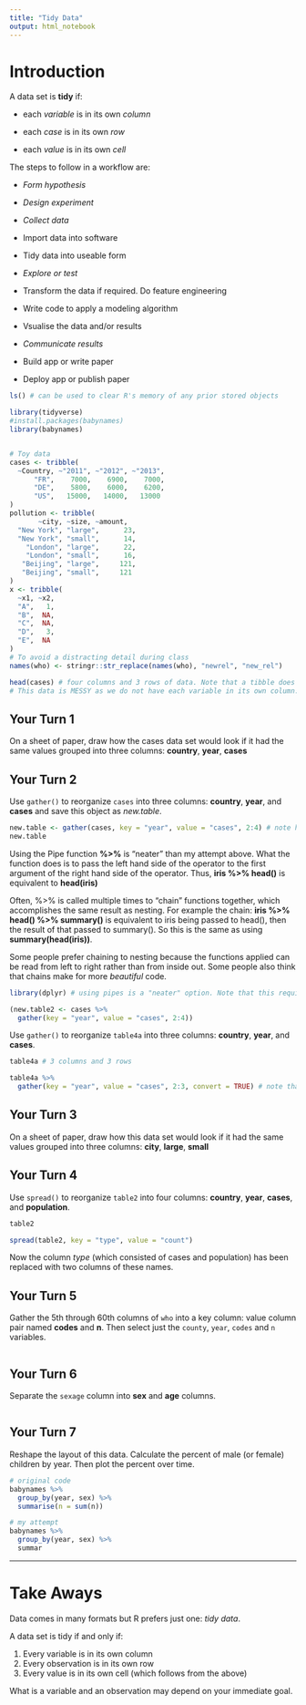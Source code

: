 ```yaml
---
title: "Tidy Data"
output: html_notebook
---
```



# Introduction

A data set is **tidy** if:

- each *variable* is in its own *column*

- each *case* is in its own *row*

- each *value* is in its own *cell*



The steps to follow in a workflow are:

- *Form hypothesis*

- *Design experiment*

- *Collect data*

- Import data into software

- Tidy data into useable form

- *Explore or test*

- Transform the data if required. Do feature engineering

- Write code to apply a modeling algorithm

- Vsualise the data and/or results

- *Communicate results*

- Build app or write paper

- Deploy app or publish paper




```r
ls() # can be used to clear R's memory of any prior stored objects 

library(tidyverse)
#install.packages(babynames)
library(babynames)


# Toy data
cases <- tribble(
  ~Country, ~"2011", ~"2012", ~"2013",
      "FR",    7000,    6900,    7000,
      "DE",    5800,    6000,    6200,
      "US",   15000,   14000,   13000
)
pollution <- tribble(
       ~city, ~size, ~amount,
  "New York", "large",      23,
  "New York", "small",      14,
    "London", "large",      22,
    "London", "small",      16,
   "Beijing", "large",     121,
   "Beijing", "small",     121
)
x <- tribble(
  ~x1, ~x2,
  "A",   1,
  "B",  NA,
  "C",  NA,
  "D",   3,
  "E",  NA
)
# To avoid a distracting detail during class
names(who) <- stringr::str_replace(names(who), "newrel", "new_rel")
```



```r
head(cases) # four columns and 3 rows of data. Note that a tibble does not count the row names as a row
# This data is MESSY as we do not have each variable in its own column. eg. country, year and value (i.e. count) are all variables so in a TIDY world there would be a seperate column for each of country, year and value.
```

## Your Turn 1

On a sheet of paper, draw how the cases data set would look if it had the same values grouped into three columns: **country**, **year**, **cases**

## Your Turn 2

Use `gather()` to reorganize `cases` into three columns: **country**, **year**, and **cases** and save this object as *new.table*.

```r
new.table <- gather(cases, key = "year", value = "cases", 2:4) # note have to specify the number of COLUMNS in the data that we want to transform/change using gather()
new.table 
```

Using the Pipe function **%>%** is "neater" than my attempt above. What the function does is to pass the left hand side of the operator to the first argument of the right hand side of the operator. Thus, **iris %>% head()** is equivalent to **head(iris)** 

Often, %>% is called multiple times to "chain" functions together, which accomplishes the same result as nesting. For example the chain: **iris %>% head() %>% summary()** is equivalent to iris being passed to head(), then the result of that passed to summary(). So this is the same as using **summary(head(iris))**.

Some people prefer chaining to nesting because the functions applied can be read from left to right rather than from inside out. Some people also think that chains make for more *beautiful* code.

```r
library(dplyr) # using pipes is a "neater" option. Note that this requires the use of additional library dplyr which imports the pipe function from library magrittr

(new.table2 <- cases %>% 
  gather(key = "year", value = "cases", 2:4))
```


Use `gather()` to reorganize `table4a` into three columns: **country**, **year**, and **cases**.

```r
table4a # 3 columns and 3 rows
```
  
```r
table4a %>%
  gather(key = "year", value = "cases", 2:3, convert = TRUE) # note that convert = TRUE changes year from a character value to an integer value
```

## Your Turn 3

On a sheet of paper, draw how this data set would look if it had the same values grouped into three columns: **city**, **large**, **small**

## Your Turn 4

Use `spread()` to reorganize `table2` into four columns: **country**, **year**, **cases**, and **population**.

```r
table2
```


```r
spread(table2, key = "type", value = "count")
```
Now the column *type* (which consisted of cases and population) has been replaced with two columns of these names.



## Your Turn 5

Gather the 5th through 60th columns of `who` into a key column: value column pair named **codes** and **n**. Then select just the `county`, `year`, `codes` and `n` variables.

```r
```

## Your Turn 6

Separate the `sexage` column into **sex** and **age** columns.

```r
```

## Your Turn 7

Reshape the layout of this data. Calculate the percent of male (or female) children by year. Then plot the percent over time.

```r
# original code
babynames %>%
  group_by(year, sex) %>% 
  summarise(n = sum(n))

# my attempt
babynames %>%
  group_by(year, sex) %>%
  summar
```

***

# Take Aways

Data comes in many formats but R prefers just one: _tidy data_.

A data set is tidy if and only if:

1. Every variable is in its own column
2. Every observation is in its own row
3. Every value is in its own cell (which follows from the above)

What is a variable and an observation may depend on your immediate goal.